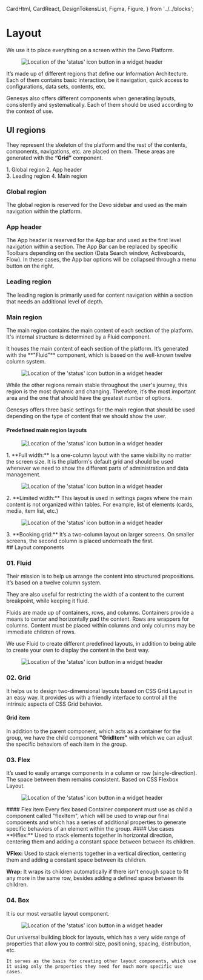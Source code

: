 
  CardHtml,
  CardReact,
  DesignTokensList,
  Figma,
  Figure,
} from '../../blocks';

<Meta title="Foundations/Layout" />

# Layout

We use it to place everything on a screen within the Devo Platform.
   <Figure>
  <img
    alt="Location of the 'status' icon button in a widget header"
    src="img/layout-1.5x.png"
  />
</Figure>
It’s made up of different regions that define our Information Architecture. Each of them contains basic interaction, be it navigation, quick access to configurations, data sets, contents, etc.

Genesys also offers different components when generating layouts, consistently and systematically. Each of them should be used according to the context of use.
## UI regions

They represent the skeleton of the platform and the rest of the contents, components, navigations, etc. are placed on them. These areas are generated with the **“Grid”** component.

<Figure spaceToTop>
  <Figma aspectRatio='4x3' url="https://www.figma.com/file/4f9wa0fKYIwMue6yo6nrJL/Genesys-Design-System---Web-Previews?type=design&node-id=9887%3A38268&mode=design&t=RE4bbatEUXom8VAu-1" />
</Figure>

<section className="mrow">
  <div className="mcol-12 mcol-sm-6">
    <div className="mcol-12 mcol-sm-6">
      1. Global region
      2. App header
    </div>
  </div>
  <div className="mcol-12 mcol-sm-6">
 <div className="mcol-12 mcol-sm-6">
      3. Leading region
      4. Main region 
  </div>
   
  </div>
</section>

### Global region
The global region is reserved for the Devo sidebar and used as the main navigation within the platform.
### App header
The App header is reserved for the App bar and used as the first level navigation within a section. The App Bar can be replaced by specific Toolbars depending on the section (Data Search window, Activeboards, Flow). In these cases, the App bar options will be collapsed through a menu button on the right.
### Leading region
The leading region is primarily used for content navigation within a section that needs an additional level of depth.
### Main region 
The main region contains the main content of each section of the platform. It's internal structure is determined by a Fluid component.

<section className="mrow">
  <div className="mcol-12 mcol-sm-6">
    It houses the main content of each section of the platform. It’s generated with the **"Fluid"** component, which is based on the well-known twelve column system.
  </div>
  <div className="mcol-12 mcol-sm-6">
    <Figure>
      <img
        alt="Location of the 'status' icon button in a widget header"
        src="img/layout-main-region-15x.jpg"
      />
    </Figure>
  </div>
</section>

While the other regions remain stable throughout the user's journey, this region is the most dynamic and changing. Therefore, it’s the most important area and the one that should have the greatest number of options.

Genesys offers three basic settings for the main region that should be used depending on the type of content that we should show the user.

#### Predefined main region layouts

<section className="mrow">
  <div className="mcol-12 mcol-sm-6">
     <Figure>
  <img
    alt="Location of the 'status' icon button in a widget header"
    src="img/layout-main-region-full-width-15x.png"
  />
</Figure>
  </div>
  <div className="mcol-12 mcol-sm-6">
1. **Full width:** Is a one-column layout with the same visibility no matter the screen size. It is the platform's default grid and should be used whenever we need to show the different parts of administration and data management.
  </div>
</section>

<section className="mrow">
  <div className="mcol-12 mcol-sm-6">
     <Figure>
  <img
    alt="Location of the 'status' icon button in a widget header"
    src="img/layout-main-region-limited-width.png"
  />
</Figure>
  </div>
  <div className="mcol-12 mcol-sm-6">
2. **Limited width:** This layout is used in settings pages where the main content is not organized within tables. For example, list of elements (cards, media, item list, etc.)
  </div>
</section>

<section className="mrow">
  <div className="mcol-12 mcol-sm-6">
     <Figure>
      <img
        alt="Location of the 'status' icon button in a widget header"
        src="img/layout-main-region-booking-grid.png"
      />
    </Figure>
  </div>
  <div className="mcol-12 mcol-sm-6">
  3. **Booking grid:** It’s a two-column layout on larger screens. On smaller screens, the second column is placed underneath the first.
  </div>
</section>
## Layout components

### 01. Fluid
Their mission is to help us arrange the content into structured propositions. It’s based on a twelve column system.

They are also useful for restricting the width of a content to the current breakpoint, while keeping it fluid.

Fluids are made up of containers, rows, and columns. Containers provide a means to center and horizontally pad the content. Rows are wrappers for columns. Content must be placed within columns and only columns may be immediate children of rows.

We use Fluid to create different predefined layouts, in addition to being able to create your own to display the content in the best way.
 <Figure>
  <img
    alt="Location of the 'status' icon button in a widget header"
    src="img/layout-components-fluid-15x.png"
  />
</Figure>

### 02. Grid
It helps us to design two-dimensional layouts based on CSS Grid Layout in an easy way. It provides us with a friendly interface to control all the intrinsic aspects of CSS Grid behavior.

#### Grid item
In addition to the parent component, which acts as a container for the group, we have the child component **"GridItem"** with which we can adjust the specific behaviors of each item in the group.

### 03. Flex
It’s used to easily arrange components in a column or row (single-direction). The space between them remains consistent. Based on CSS Flexbox Layout.

 <Figure>
  <img
    alt="Location of the 'status' icon button in a widget header"
    src="img/layout-components-flex-15x.jpg"
  />
</Figure>
#### Flex item
Every flex based Container component must use as child a component  called "flexItem", which will be used to wrap our final components and which has a series of additional properties to generate specific behaviors of an element within the group.
#### Use cases
**Hflex:** Used to stack elements together in horizontal direction, centering them and adding a constant space between between its children.

**VFlex:** Used to stack elements together in a vertical direction, centering them and adding a constant space between its children.

**Wrap:** It wraps its children automatically if there isn't enough space to fit any more in the same row, besides adding a defined space between its children.

### 04. Box
It is our most versatile layout component.

<section className="mrow">
  <div className="mcol-12 mcol-sm-6">
<Figure>
  <img
    alt="Location of the 'status' icon button in a widget header"
    src="img/layout-components-box-2x.png"
  />
  </Figure>
 </div>
    <div className="mcol-12 mcol-sm-6">
    Our universal building block for layouts, which has a very wide range of properties that allow you to control size, positioning, spacing, distribution, etc.
   
    It serves as the basis for creating other layout components, which use it using only the properties they need for much more specific use cases.
  </div>
</section>
